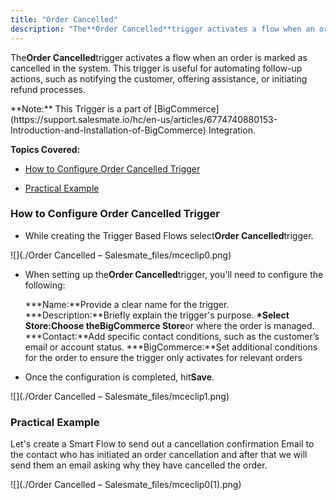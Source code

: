 ```yaml
---
title: "Order Cancelled"
description: "The**Order Cancelled**trigger activates a flow when an order is marked as cancelled in the system. This trigger is useful for automating follow-up act..."
---
```


The**Order Cancelled**trigger activates a flow when an order is marked as cancelled in the system. This trigger is useful for automating follow-up actions, such as notifying the customer, offering assistance, or initiating refund processes.

<Note>
  **Note:** This Trigger is a part of
  [BigCommerce](https://support.salesmate.io/hc/en-us/articles/6774740880153-Introduction-and-Installation-of-BigCommerce)
  Integration.
</Note>

**Topics Covered:**

- [How to Configure Order Cancelled Trigger](https://support.salesmate.io/hc/en-us/articles/37780201843609-Order-Cancelled#h_01J8H9EXXDHMNT92M1266CV799)

- [Practical Example](https://support.salesmate.io/hc/en-us/articles/37780201843609-Order-Cancelled#h_01J8H9J29QACCQYCYTT891DRD4)

### How to Configure Order Cancelled Trigger

- While creating the Trigger Based Flows select**Order Cancelled**trigger.

![](./Order Cancelled – Salesmate_files/mceclip0.png)

- When setting up the**Order Cancelled**trigger, you'll need to configure the following:

  **\*Name:**Provide a clear name for the trigger.
  **\*Description:**Briefly explain the trigger's purpose.
  **\*Select Store:**Choose the**BigCommerce Store**or where the order is managed.
  **\*Contact:**Add specific contact conditions, such as the customer’s email or account status.
  **\*BigCommerce:**Set additional conditions for the order to ensure the trigger only activates for relevant orders

- Once the configuration is completed, hit**Save**.

![](./Order Cancelled – Salesmate_files/mceclip1.png)

### Practical Example

Let's create a Smart Flow to send out a cancellation confirmation Email to the contact who has initiated an order cancellation and after that we will send them an email asking why they have cancelled the order.

![](./Order Cancelled – Salesmate_files/mceclip0(1).png)
